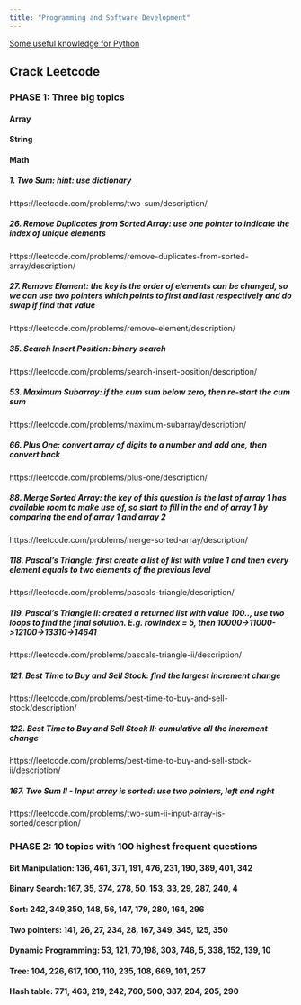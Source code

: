 ```yaml
---
title: "Programming and Software Development"
---
```

  
[Some useful knowledge for Python](https://github.com/zt63724540/Programming-and-software-development/blob/master/py_tricks.html)   


## Crack Leetcode 
### PHASE 1: Three big topics
#### Array
#### String
#### Math



##### 1. Two Sum: hint: use dictionary
https://leetcode.com/problems/two-sum/description/

##### 26. Remove Duplicates from Sorted Array: use one pointer to indicate the index of unique elements
https://leetcode.com/problems/remove-duplicates-from-sorted-array/description/


##### 27. Remove Element: the key is the order of elements can be changed, so we can use two pointers which points to first and last respectively and do swap if find that value
https://leetcode.com/problems/remove-element/description/


##### 35. Search Insert Position: binary search
https://leetcode.com/problems/search-insert-position/description/


##### 53. Maximum Subarray: if the cum sum below zero, then re-start the cum sum
https://leetcode.com/problems/maximum-subarray/description/

##### 66. Plus One: convert array of digits to a number and add one, then convert back
https://leetcode.com/problems/plus-one/description/

##### 88. Merge Sorted Array: the key of this question is the last of array 1 has available room to make use of, so start to fill in the end of array 1 by comparing the end of array 1 and array 2
https://leetcode.com/problems/merge-sorted-array/description/

##### 118. Pascal's Triangle: first create a list of list with value 1 and then every element equals to two elements of the previous level
https://leetcode.com/problems/pascals-triangle/description/

##### 119. Pascal's Triangle II: created a returned list with value 100.., use two loops to find the final solution. E.g. rowIndex = 5, then 10000->11000->12100->13310->14641
https://leetcode.com/problems/pascals-triangle-ii/description/

##### 121. Best Time to Buy and Sell Stock: find the largest increment change
https://leetcode.com/problems/best-time-to-buy-and-sell-stock/description/

##### 122. Best Time to Buy and Sell Stock II: cumulative all the increment change
https://leetcode.com/problems/best-time-to-buy-and-sell-stock-ii/description/

##### 167. Two Sum II - Input array is sorted: use two pointers, left and right
https://leetcode.com/problems/two-sum-ii-input-array-is-sorted/description/


### PHASE 2: 10 topics with 100 highest frequent questions
#### Bit Manipulation: 136, 461, 371, 191, 476, 231, 190, 389, 401, 342
#### Binary Search: 167, 35, 374, 278, 50, 153, 33, 29, 287, 240, 4 
#### Sort: 242, 349,350, 148, 56, 147, 179, 280, 164, 296
#### Two pointers: 141, 26, 27, 234, 28, 167, 349, 345, 125, 350
#### Dynamic Programming: 53, 121, 70,198, 303, 746, 5, 338, 152, 139, 10
#### Tree: 104, 226, 617, 100, 110, 235, 108, 669, 101, 257
#### Hash table: 771, 463, 219, 242, 760, 500, 387, 204, 205, 290
